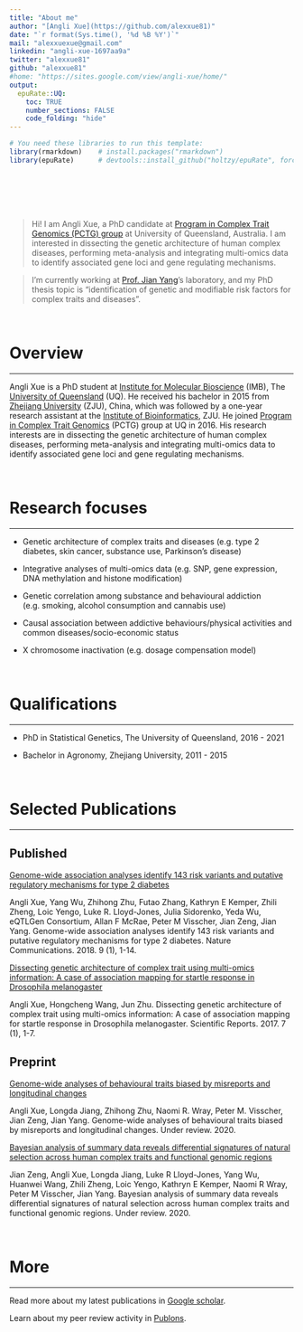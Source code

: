 ```yaml
---
title: "About me"
author: "[Angli Xue](https://github.com/alexxue81)"
date: "`r format(Sys.time(), '%d %B %Y')`"
mail: "alexxuexue@gmail.com"
linkedin: "angli-xue-1697aa9a"
twitter: "alexxue81"
github: "alexxue81"
#home: "https://sites.google.com/view/angli-xue/home/"
output:
  epuRate::UQ:
    toc: TRUE
    number_sections: FALSE
    code_folding: "hide"
---
```


```r
# You need these libraries to run this template:
library(rmarkdown)    # install.packages("rmarkdown")
library(epuRate)      # devtools::install_github("holtzy/epuRate", force=TRUE)
```

<br><br><br><br>

> Hi! I am Angli Xue, a PhD candidate at [Program in Complex Trait Genomics (PCTG) group](https://cnsgenomics.com/) at University of Queensland, Australia. I am interested in dissecting the genetic architecture of human complex diseases, performing meta-analysis and integrating multi-omics data to identify associated gene loci and gene regulating mechanisms. 

> I'm currently working at [Prof. Jian Yang](https://scholar.google.com.au/citations?user=aLuqQs8AAAAJ&hl=en)'s laboratory, and my PhD thesis topic is "identification of genetic and modifiable risk factors for complex traits and diseases".

<br>

# Overview
***
Angli Xue is a PhD student at [Institute for Molecular Bioscience](https://imb.uq.edu.au/) (IMB), The [University of Queensland](https://www.uq.edu.au/) (UQ). He received his bachelor in 2015 from [Zhejiang University](http://www.zju.edu.cn/english/) (ZJU), China, which was followed by a one-year research assistant at the [Institute of Bioinformatics](http://ibi.zju.edu.cn/), ZJU. He joined [Program in Complex Trait Genomics](https://cnsgenomics.com/) (PCTG) group at UQ in 2016. His research interests are in dissecting the genetic architecture of human complex diseases, performing meta-analysis and integrating multi-omics data to identify associated gene loci and gene regulating mechanisms.

<br>

# Research focuses
***
- Genetic architecture of complex traits and diseases (e.g. type 2 diabetes, skin cancer, substance use, Parkinson's disease)

- Integrative analyses of multi-omics data (e.g. SNP, gene expression, DNA methylation and histone modification)

- Genetic correlation among substance and behavioural addiction (e.g. smoking, alcohol consumption and cannabis use)

- Causal association between addictive behaviours/physical activities and common diseases/socio-economic status

- X chromosome inactivation (e.g. dosage compensation model)

<br>

# Qualifications
***
- PhD in Statistical Genetics, The University of Queensland, 2016 - 2021

- Bachelor in Agronomy, Zhejiang University, 2011 - 2015

<br>

# Selected Publications
***
## Published
[Genome-wide association analyses identify 143 risk variants and putative regulatory mechanisms for type 2 diabetes](https://www.nature.com/articles/s41467-018-04951-w)

Angli Xue, Yang Wu, Zhihong Zhu, Futao Zhang, Kathryn E Kemper, Zhili Zheng, Loic Yengo, Luke R. Lloyd-Jones, Julia Sidorenko, Yeda Wu, eQTLGen Consortium, Allan F McRae, Peter M Visscher, Jian Zeng, Jian Yang. Genome-wide association analyses identify 143 risk variants and putative regulatory mechanisms for type 2 diabetes. Nature Communications. 2018. 9 (1), 1-14.

[Dissecting genetic architecture of complex trait using multi-omics information: A case of association mapping for startle response in Drosophila melanogaster](https://www.nature.com/articles/s41598-017-11676-1)

Angli Xue, Hongcheng Wang, Jun Zhu. Dissecting genetic architecture of complex trait using multi-omics information: A case of association mapping for startle response in Drosophila melanogaster. Scientific Reports. 2017. 7 (1), 1-7.

## Preprint
[Genome-wide analyses of behavioural traits biased by misreports and longitudinal changes](https://www.medrxiv.org/content/10.1101/2020.06.15.20131284v1)

Angli Xue, Longda Jiang, Zhihong Zhu, Naomi R. Wray, Peter M. Visscher, Jian Zeng, Jian Yang. Genome-wide analyses of behavioural traits biased by misreports and longitudinal changes. Under review. 2020.

[Bayesian analysis of summary data reveals differential signatures of natural selection across human complex traits and functional genomic regions](https://www.biorxiv.org/content/10.1101/752527v1)

Jian Zeng, Angli Xue, Longda Jiang, Luke R Lloyd-Jones, Yang Wu, Huanwei Wang, Zhili Zheng, Loic Yengo, Kathryn E Kemper, Naomi R Wray, Peter M Visscher, Jian Yang. Bayesian analysis of summary data reveals differential signatures of natural selection across human complex traits and functional genomic regions. Under review. 2020.

<br>

# More
***
Read more about my latest publications in [Google scholar](https://scholar.google.com.au/citations?user=pKYOAm0AAAAJ&hl=en).

Learn about my peer review activity in [Publons](https://publons.com/researcher/1390585/angli-xue/).

<br>
